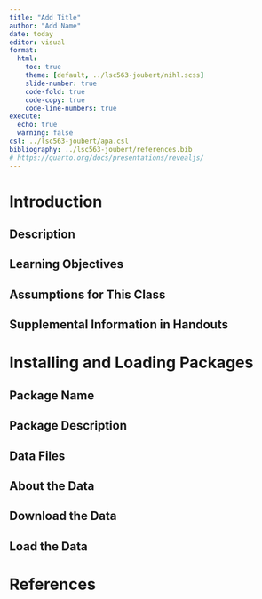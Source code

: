 ```yaml
---
title: "Add Title"
author: "Add Name"
date: today
editor: visual
format:
  html:
    toc: true
    theme: [default, ../lsc563-joubert/nihl.scss]
    slide-number: true
    code-fold: true
    code-copy: true
    code-line-numbers: true
execute:
  echo: true
  warning: false
csl: ../lsc563-joubert/apa.csl
bibliography: ../lsc563-joubert/references.bib
# https://quarto.org/docs/presentations/revealjs/
---
```


# Introduction

## Description

## Learning Objectives

## Assumptions for This Class

## Supplemental Information in Handouts

# Installing and Loading Packages

## Package Name

## Package Description

## Data Files

## About the Data

## Download the Data

## Load the Data

# References
